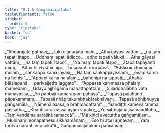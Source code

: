 ```yaml
---
title: "8.1.5 Gaṅgamālajātaka"
tableOfContents: false
sidebar:
  order: 6
type: "tipitaka"
basket: "su"
book: "ja1"
---
```



<DynamicBreadcrumb />

<Division number="36" book="ja1" bookNo="22" page="314">

<Paragraph number="1712" type="verses" book="ja1">
_“Aṅgārajātā pathavī,_  
_kukkuḷānugatā mahī;_  
_Atha gāyasi vattāni,_  
_na taṃ tapati ātapo._  

</Paragraph>

</Division>
<Division number="37" book="ja1" bookNo="22" page="314">

<Paragraph number="1713" type="verses" book="ja1">
_Uddhaṃ tapati ādicco,_  
_adho tapati vālukā;_  
_Atha gāyasi vattāni,_  
_na taṃ tapati ātapo”._  

</Paragraph>

</Division>
<Division number="38" book="ja1" bookNo="22" page="314">

<Paragraph number="1714" type="verses" book="ja1">
_“Na maṃ tapati ātapo,_  
_ātapā tapayanti maṃ;_  
_Atthā hi vividhā rāja,_  
_te tapanti na ātapo”._  

</Paragraph>

</Division>
<Division number="39" book="ja1" bookNo="22" page="314">

<Paragraph number="1715" type="verses" book="ja1">
_“Addasaṃ kāma te mūlaṃ,_  
_saṅkappā kāma jāyasi;_  
_Na taṃ saṅkappayissāmi,_  
_evaṃ kāma na hehisi”._  

</Paragraph>

</Division>
<Division number="40" book="ja1" bookNo="22" page="314">

<Paragraph number="1716" type="verses" book="ja1">
_“Appāpi kāmā na alaṃ,_  
_bahūhipi na tappati;_  
_Ahahā bālalapanā,_  
_parivajjetha jaggato”._  

</Paragraph>

</Division>
<Division number="41" book="ja1" bookNo="22" page="314">

<Paragraph number="1717" type="verses" book="ja1">
_“Appassa kammassa phalaṃ mamedaṃ,_  
_Udayo ajjhāgamā mahattapattaṃ;_  
_Suladdhalābho vata māṇavassa,_  
_Yo pabbajī kāmarāgaṃ pahāya”._  

</Paragraph>

</Division>
<Division number="42" book="ja1" bookNo="22" page="314">

<Paragraph number="1718" type="verses" book="ja1">
_“Tapasā pajahanti pāpakammaṃ,_  
_Tapasā nhāpitakumbhakārabhāvaṃ;_  
_Tapasā abhibhuyya gaṅgamāla,_  
_Nāmenālapasajja brahmadattaṃ”._  

</Paragraph>

</Division>
<Division number="43" book="ja1" bookNo="22" page="314">

<Paragraph number="1719" type="verses" book="ja1">
_“Sandiṭṭhikameva ‘amma’ passatha,_  
_Khantīsoraccassa ayaṃ vipāko;_  
_Yo sabbajanassa vanditohu,_  
_Taṃ vandāma sarājikā samaccā”._  

</Paragraph>

</Division>
<Division number="44" book="ja1" bookNo="22" page="315">

<Paragraph number="1720" type="verses" book="ja1">
_“Mā kiñci avacuttha gaṅgamālaṃ,_  
_Muninaṃ monapathesu sikkhamānaṃ;_  
_Eso hi atari aṇṇavaṃ,_  
_Yaṃ taritvā caranti vītasokā”ti._  


</Paragraph>
</Division>

<Paragraph number="1721" type="center" book="ja1">
Gaṅgamālajātakaṃ pañcamaṃ.
</Paragraph>